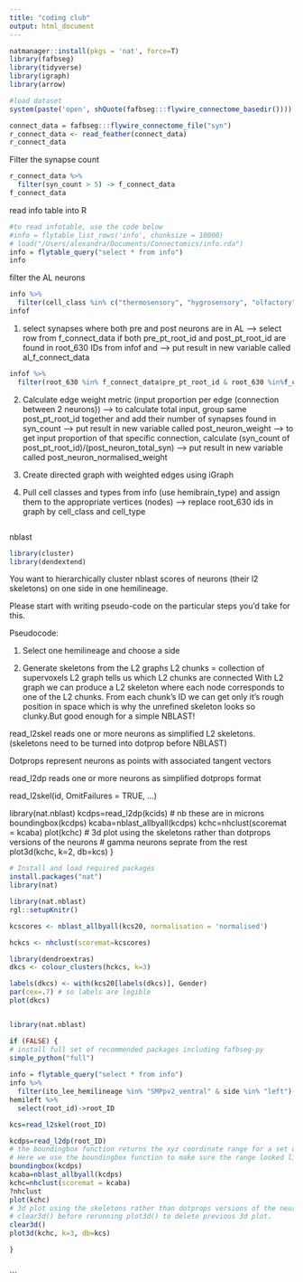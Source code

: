 ```yaml
---
title: "coding club"
output: html_document
---
```


```r
natmanager::install(pkgs = 'nat', force=T)
library(fafbseg)
library(tidyverse)
library(igraph)
library(arrow)
```

```r
#load dataset
system(paste('open', shQuote(fafbseg:::flywire_connectome_basedir())))
```

```r
connect_data = fafbseg:::flywire_connectome_file("syn")
r_connect_data <- read_feather(connect_data) 
r_connect_data
```
Filter the synapse count
```r
r_connect_data %>% 
  filter(syn_count > 5) -> f_connect_data
f_connect_data
```

read info table into R
```r
#to read infotable, use the code below
#info = flytable_list_rows('info', chunksize = 10000)
# load("/Users/alexandra/Documents/Connectomics/info.rda") 
info = flytable_query("select * from info")
info
```
filter the AL neurons
```r
info %>% 
  filter(cell_class %in% c("thermosensory", "hygrosensory", "olfactory", "ALPN", "ALLN", "ALIN", "ALON")) -> infof
infof
```
1. select synapses where both pre and post neurons are in AL
--> select row from f_connect_data if both pre_pt_root_id and post_pt_root_id are found in root_630 IDs from infof and
--> put result in new variable called al_f_connect_data

```r
infof %>% 
  filter(root_630 %in% f_connect_data$pre_pt_root_id & root_630 %in%f_connect_data$post_pt_root_id) -> al_infof 
```


2. Calculate edge weight metric (input proportion per edge (connection between 2 neurons)) 
--> to calculate total input, group same post_pt_root_id together and add their number of synapses found in syn_count
--> put result in new variable called post_neuron_weight
--> to get input proportion of that specific connection, calculate (syn_count of post_pt_root_id)/(post_neuron_total_syn)
--> put result in new variable called post_neuron_normalised_weight

3. Create directed graph with weighted edges using iGraph 

4. Pull cell classes and types from info (use hemibrain_type) and assign them to the appropriate vertices (nodes)
--> replace root_630 ids in graph by cell_class and cell_type
```r

```

nblast

```r
library(cluster)
library(dendextend)

```

You want to hierarchically cluster nblast scores of neurons (their l2 skeletons) on one side in one hemilineage. 

Please start with writing pseudo-code on the particular steps you'd take for this.

Pseudocode:

1. Select one hemilineage and choose a side

2. Generate skeletons from the L2 graphs
L2 chunks = collection of supervoxels
L2 graph tells us which L2 chunks are connected
With L2 graph we can produce a L2 skeleton where each node corresponds to one of the L2 chunks. From each chunk's ID we can get only it's rough position in space which is why the unrefined skeleton looks so clunky.But good enough for a simple NBLAST!

read_l2skel reads one or more neurons as simplified L2 skeletons.
(skeletons need to be turned into dotprop before NBLAST)

Dotprops represent neurons as points with associated tangent vectors

read_l2dp reads one or more neurons as simplified dotprops format



read_l2skel(id, OmitFailures = TRUE, ...)

library(nat.nblast)
kcdps=read_l2dp(kcids)
# nb these are in microns
boundingbox(kcdps)
kcaba=nblast_allbyall(kcdps)
kchc=nhclust(scoremat = kcaba)
plot(kchc)
# 3d plot using the skeletons rather than dotprops versions of the neurons
# gamma neurons seprate from the rest
plot3d(kchc, k=2, db=kcs)
}

```r
# Install and load required packages
install.packages("nat")
library(nat)

library(nat.nblast)
rgl::setupKnitr()

kcscores <- nblast_allbyall(kcs20, normalisation = 'normalised')

hckcs <- nhclust(scoremat=kcscores)

library(dendroextras)
dkcs <- colour_clusters(hckcs, k=3)

labels(dkcs) <- with(kcs20[labels(dkcs)], Gender)
par(cex=.7) # so labels are legible
plot(dkcs)



```

```r
library(nat.nblast)

if (FALSE) {
# install full set of recommended packages including fafbseg-py
simple_python("full")
  
info = flytable_query("select * from info")
info %>% 
  filter(ito_lee_hemilineage %in% "SMPpv2_ventral" & side %in% "left")-> hemileft
hemileft %>% 
  select(root_id)->root_ID

kcs=read_l2skel(root_ID)

kcdps=read_l2dp(root_ID)
# the boundingbox function returns the xyz coordinate range for a set of points. It can extract the points from any object (like a skeleton or mesh. You can imagine drawing a cuboid around object aligned to the x,y, and z axes. 
# Here we use the boundingbox function to make sure the range looked like it was in microns (values in the 100s) not nm (in the 1000s)
boundingbox(kcdps)
kcaba=nblast_allbyall(kcdps)
kchc=nhclust(scoremat = kcaba)
?nhclust
plot(kchc)
# 3d plot using the skeletons rather than dotprops versions of the neurons
# clear3d() before rerunning plot3d() to delete previous 3d plot.
clear3d()
plot3d(kchc, k=3, db=kcs)

}

```

```r

```










```

